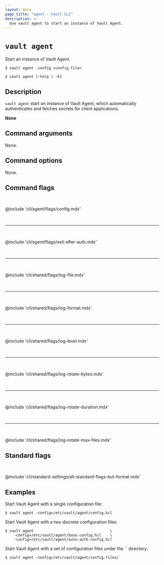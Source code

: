 ```yaml
---
layout: docs
page_title: "agent - Vault CLI"
description: >-
  Use vault agent to start an instance of Vault Agent.
---
```


# `vault agent`

Start an instance of Vault Agent.

<CodeBlockConfig hideClipboard>

```shell-session
$ vault agent -config <config_file>

$ vault agent [-help | -h]
```

</CodeBlockConfig>

## Description

`vault agent` start an instance of Vault Agent, which automatically
authenticates and fetches secrets for client applications.

<Tip title="Related API endpoints">

  **None**

</Tip>

## Command arguments

None.

## Command options

None.

## Command flags

<br />

@include 'cli/agent/flags/config.mdx'

<br /><hr /><br />

@include 'cli/agent/flags/exit-after-auth.mdx'

<br /><hr /><br />

@include 'cli/shared/flags/log-file.mdx'

<br /><hr /><br />

@include 'cli/shared/flags/log-format.mdx'

<br /><hr /><br />

@include 'cli/shared/flags/log-level.mdx'

<br /><hr /><br />

@include 'cli/shared/flags/log-rotate-bytes.mdx'

<br /><hr /><br />

@include 'cli/shared/flags/log-rotate-duration.mdx'

<br /><hr /><br />

@include 'cli/shared/flags/log-rotate-max-files.mdx'

## Standard flags

<br />

@include 'cli/standard-settings/all-standard-flags-but-format.mdx'

## Examples

Start Vault Agent with a single configuration file:

```shell-session
$ vault agent -config=/etc/vault/agent/config.hcl
```

Start Vault Agent with a two discrete configuration files:

```shell-session
$ vault agent                                   \
    -config=/etc/vault/agent/base-config.hcl    \
    -config=/etc/vault/agent/auto-auth-config.hcl
```

Start Vault Agent with a set of configuration files under the `` directory:

```shell-session
$ vault agent -config=/etc/vault/agent/config-files/
```